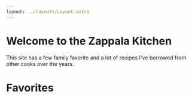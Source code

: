 ```yaml
---
layout: ../layouts/Layout.astro
---
```



<h1 class="mb-5">Welcome to the Zappala Kitchen</h1>

<p>
  This site has a few family favorite and a lot of recipes I've borrowed from
  other cooks over the years.
</p>

<SearchBar />

<h1 class="mb-5">Favorites</h1>

<Favorites />
